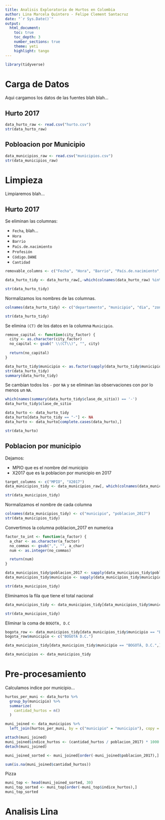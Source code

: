 ```yaml
---
title: Analisis Exploratorio de Hurtos en Colombia
author: Lina Marcela Quintero - Felipe Clement Santacruz
date: "`r Sys.Date()`"
output:
  html_document:
    toc: true
    toc_depth: 3
    number_sections: true
    theme: yeti
    highlight: tango
---
```


```r
library(tidyverse)
```

# Carga de Datos

Aqui cargamos los datos de las fuentes blah blah...

## Hurto 2017

```r
data_hurto_raw <- read.csv("hurto.csv")
str(data_hurto_raw)
```

## Pobloacion por Municipio

```r
data_municipios_raw <- read.csv("municipios.csv")
str(data_municipios_raw)
```

# Limpieza

Limpiaremos blah...

## Hurto 2017

Se eliminan las columnas:

* `Fecha`, blah...
* `Hora`
* `Barrio`
* `País.de.nacimiento`
* `Profesión`
* `Código.DANE`
* `Cantidad`

```r
removable_columns <- c("Fecha", "Hora", "Barrio", "País.de.nacimiento", "Profesión", "Código.DANE", "Cantidad")

data_hurto_tidy <- data_hurto_raw[,-which(colnames(data_hurto_raw) %in% removable_columns)]

str(data_hurto_tidy)
```

Normalizamos los nombres de las columnas.

```r
colnames(data_hurto_tidy) <- c("departamento", "municipio", "dia", "zona", "clase_de_sitio", "arma_empleada", "movil_agresor", "movil_victima", "edad", "sexo", "estado_civil", "clase_de_empleado", "escolaridad")

str(data_hurto_tidy)
```

Se elimina `(CT)` de los datos en la columna `Municipio`.

```r
remove_capital <- function(city_factor) {
  city <- as.character(city_factor)
  no_capital <- gsub(" \\(CT\\)", "", city)
  
  return(no_capital)
}

data_hurto_tidy$municipio <- as.factor(sapply(data_hurto_tidy$municipio, remove_capital))
str(data_hurto_tidy)
summary(data_hurto_tidy)
```

Se cambian todos los `-` por `NA` y se eliminan las observaciones con por lo menos un `NA`.

```r
which(names(summary(data_hurto_tidy$clase_de_sitio)) == '-')
data_hurto_tidy$clase_de_sitio

data_hurto <- data_hurto_tidy
data_hurto[data_hurto_tidy == "-"] <- NA
data_hurto <- data_hurto[complete.cases(data_hurto),]

str(data_hurto)
```

## Poblacion por municipio

Dejamos:

* MPIO que es el nombre del municipio
* X2017 que es la poblacion por municipio en 2017

```r
target_columns <- c("MPIO", "X2017")
data_municipios_tidy <- data_municipios_raw[, which(colnames(data_municipios_raw) %in% target_columns)]

str(data_municipios_tidy)
```

Normalizamos el nombre de cada columna

```r
colnames(data_municipios_tidy) <- c("municipio", "poblacion_2017")
str(data_municipios_tidy)
```

Convertimos la columna poblacion_2017 en numerica

```r
factor_to_int <- function(a_factor) {
  a_char <- as.character(a_factor)
  no_commas <- gsub(",", "", a_char)
  num <- as.integer(no_commas)

  return(num)
}

data_municipios_tidy$poblacion_2017 <- sapply(data_municipios_tidy$poblacion_2017, factor_to_int)
data_municipios_tidy$municipio <- sapply(data_municipios_tidy$municipio, toupper)

str(data_municipios_tidy)
```

Eliminamos la fila que tiene el total nacional

```r
data_municipios_tidy <- data_municipios_tidy[data_municipios_tidy$municipio != "TOTAL NACIONAL",]

str(data_municipios_tidy)
```

Eliminar la coma de `BOGOTA, D.C`

```r
bogota_row <- data_municipios_tidy[data_municipios_tidy$municipio == "BOGOTÁ, D.C.",]
bogota_row$municipio <- c("BOGOTÁ D.C.")

data_municipios_tidy[data_municipios_tidy$municipio == "BOGOTÁ, D.C.",] <- bogota_row

data_municipios <- data_municipios_tidy
```

# Pre-procesamiento

Calculamos indice por municipio...

```r
hurtos_per_muni <- data_hurto %>%
  group_by(municipio) %>%
  summarize(
    cantidad_hurtos = n()
  )

muni_joined <- data_municipios %>%
  left_join(hurtos_per_muni, by = c("municipio" = "municipio"), copy = TRUE)

attach(muni_joined)
muni_joined$indice_hurtos <- (cantidad_hurtos / poblacion_2017) * 1000
detach(muni_joined)

muni_joined_sorted <- muni_joined[order(-muni_joined$poblacion_2017),]

sum(is.na(muni_joined$cantidad_hurtos))
```

Pizza

```r
muni_top <- head(muni_joined_sorted, 30)
muni_top_sorted <- muni_top[order(-muni_top$indice_hurtos),]
muni_top_sorted
```

# Analisis Lina
